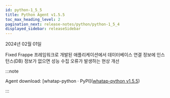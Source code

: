 ```yaml
---
id: python-1_5_5
title: Python Agent v1.5.5
toc_max_heading_level: 2
pagination_next: release-notes/python/python-1_5_4
displayed_sidebar: releaseSidebar
---
```


2024년 02월 01일

<Status>Fixed</Status> Frappe 프레임워크로 개발된 애플리케이션에서 데이터베이스 연결 정보에 인스턴스(DB) 정보가 없으면 성능 수집 오류가 발생하는 현상 개선

:::note

Agent download: [whatap-python · PyPI]([whatap-python v1.5.5](https://pypi.org/project/whatap-python/1.5.5/))

:::